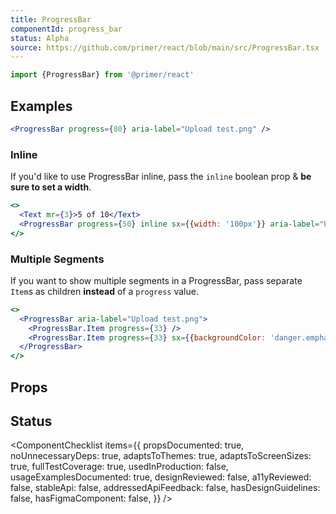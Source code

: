 ```yaml
---
title: ProgressBar
componentId: progress_bar
status: Alpha
source: https://github.com/primer/react/blob/main/src/ProgressBar.tsx
---
```



```js
import {ProgressBar} from '@primer/react'
```

## Examples

```jsx live
<ProgressBar progress={80} aria-label="Upload test.png" />
```

### Inline

If you'd like to use ProgressBar inline, pass the `inline` boolean prop & **be sure to set a width**.

```jsx live
<>
  <Text mr={3}>5 of 10</Text>
  <ProgressBar progress={50} inline sx={{width: '100px'}} aria-label="Upload test.png" />
</>
```

### Multiple Segments

If you want to show multiple segments in a ProgressBar, pass separate `Item`s as children **instead** of a `progress` value.

```jsx live
<>
  <ProgressBar aria-label="Upload test.png">
    <ProgressBar.Item progress={33} />
    <ProgressBar.Item progress={33} sx={{backgroundColor: 'danger.emphasis'}} />
  </ProgressBar>
</>
```

## Props

<ComponentProps data={data} />

## Status

<ComponentChecklist
  items={{
    propsDocumented: true,
    noUnnecessaryDeps: true,
    adaptsToThemes: true,
    adaptsToScreenSizes: true,
    fullTestCoverage: true,
    usedInProduction: false,
    usageExamplesDocumented: true,
    designReviewed: false,
    a11yReviewed: false,
    stableApi: false,
    addressedApiFeedback: false,
    hasDesignGuidelines: false,
    hasFigmaComponent: false,
  }}
/>
